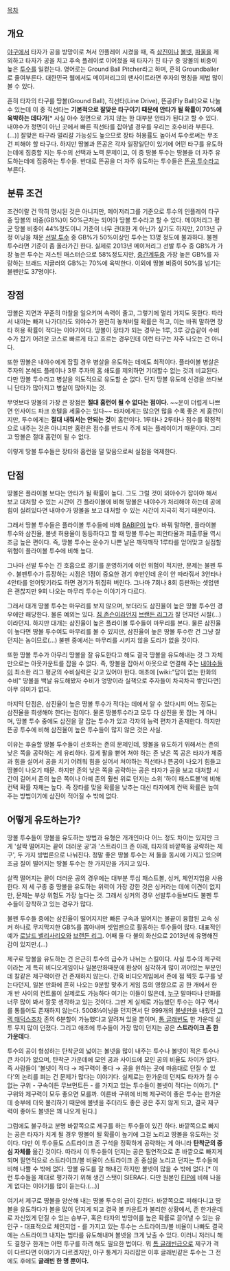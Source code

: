 [[목차]]
== 개요 ==
[[야구]]에서 타자가 공을 방망이로 쳐서 인플레이 시켰을 때, 즉 [[삼진]]이나 [[볼넷]], [[파울]]을 제외하고 타자가 공을 치고 후속 플레이로 이어졌을 때 타자가 친 타구 중 땅볼의 비중이 높은 [[투수]]를 일컫는다. 영어로는 Ground Ball Pitcher라고 하며, 흔히 Groundballer로 줄여부른다. 대한민국 웹에서도 메이저리그의 팬사이트라면 후자의 명칭을 제법 많이 볼 수 있다. 

흔히 타자의 타구를 땅볼(Ground Ball), 직선타(Line Drive), 뜬공(Fly Ball)으로 나눌 수 있는데 이 중 직선타는 '''기본적으로 잘맞은 타구이기 때문에 안타가 될 확률이 70%에 육박하는 데다가'''[* 사실 야수 정면으로 가지 않는 한 대부분 안타가 된다고 할 수 있다. 내야수가 정면이 아닌 곳에서 빠른 직선타를 잡아낼 경우를 우리는 호수비라 부른다.(...)] 잘맞은 타구라 멀리갈 가능성도 높으므로 장타 허용률도 높아서 투수로써는 무조건 피해야 할 타구다. 하지만 땅볼과 뜬공은 각자 일장일단이 있기에 어떤 타구를 유도하는데에 집중할 지는 투수의 선택과 노력 문제이고, 이 중 땅볼 투수는 땅볼을 더 자주 유도하는데에 집중하는 투수들. 반대로 뜬공을 더 자주 유도하는 투수들은 [[뜬공 투수]]라고 부른다. 
== 분류 조건 ==
조건이랄 건 딱히 명시된 것은 아니지만, 메이저리그를 기준으로 투수의 인플레이 타구 중 땅볼의 비중(GB%)이 50%근처는 되어야 땅볼 투수라고 할 수 있다. 메이저리그 평균 땅볼 비중이 44%정도이니 기준이 너무 관대한 게 아닌가 싶기도 하지만, 2013년 규정 이닝을 채운 [[선발 투수]] 중 GB%가 50%이상인 투수는 13명 정도에 불과하다. 불펜 투수라면 기준이 좀 올라가긴 한다. 실제로 2013년 메이저리그 선발 투수 중 GB%가 가장 높은 투수는 저스틴 매스터슨으로 58%정도지만, [[중간계투]]중 가장 높은 GB%를 자랑하는 브래드 지글러의 GB%는 70%에 육박한다. 이외에 땅볼 비중이 50%를 넘기는 불펜만도 37명이다. 
== 장점 ==
땅볼은 지면과 꾸준히 마찰을 일으키며 속력이 줄고, 그렇기에 멀리 가지도 못한다. 따라서 내야는 빠져 나가더라도 외야수가 완전히 놓쳐버릴 확률은 적고, 이는 바꿔 말하면 장타 허용 확률이 적다는 이야기이다. 땅볼이 장타가 되는 경우는 1루, 3루 강습같이 수비수가 잡기 어려운 코스로 빠르게 타고 흐르는 경우인데 이런 타구는 자주 나오는 건 아니다.

또한 땅볼은 내야수에게 잡힐 경우 병살을 유도하는 데에도 최적이다. 플라이볼 병살은 주자의 본헤드 플레이나 3루 주자의 홈 쇄도를 제외하면 기대할수 없는 것괴 비교된다. 다만 땅볼 투수라고 병살을 의도적으로 유도할 순 없다. 단지 땅볼 유도에 신경을 쓰다보니 단타가 많아지고 병살이 많아지는 것.

무엇보다 땅볼의 가장 큰 장점은 '''절대 홈런이 될 수 없다는 점이다.''' ~~운이 더럽게 나쁘면 인사이드 파크 호텔을 세울수는 있다~~ 타자에게는 많으면 많을 수록 좋은 게 홈런이지만, 투수에게는 '''절대 내줘서는 안되는 것'''이 홈런이다. 1루타나 2루타나 점수를 확정적으로 내주는 것은 아니지만 홈런은 점수를 반드시 주게 되는 플레이이기 때문이다. 그리고 땅볼은 절대 홈런이 될 수 없다. 

이렇게 땅볼 투수들은 장타와 홈런을 덜 맞음으로써 실점을 억제한다. 
== 단점 ==
땅볼은 플라이볼 보다는 안타가 될 확률이 높다. 그도 그럴 것이 외야수가 잡아야 해서 보고 대처할 수 있는 시간이 긴 플라이볼에 비해 땅볼은 내야수가 처리해야 하는데 공에 힘이 실려있다면 내야수가 땅볼을 보고 대처할 수 있는 시간이 지극히 적기 때문이다. 

그래서 땅볼 투수들은 플라이볼 투수들에 비해 [[BABIP]]이 높다. 바꿔 말하면, 플라이볼 투수와 삼진율, 볼넷 허용율이 동등하다고 할 때 땅볼 투수는 피안타율과 피출루율 역시 조금 높은 편이다. 즉, 땅볼 투수는 운수가 나쁜 날은 깨작깨작 1루타를 얻어맞고 실점할 위험이 플라이볼 투수에 비해 높다. 

그나마 선발 투수는 긴 호흡으로 경기를 운영하기에 이런 위험이 적지만, 문제는 불펜 투수. 불펜투수가 등장하는 시점은 1점이 중요한 경기 후반인데 운이 안 따라줘서 3안타나 4안타를 얻어맞기라도 하면 경기가 뒤집혀 버린다. 그나마 7회나 8회 등판하는 셋업맨은 괜찮지만 9회 나오는 마무리 투수는 이야기가 다르다.

그래서 대개 땅볼 투수는 마무리를 보지 않으며, 보더라도 삼진율이 높은 땅볼 투수인 경우에만 해당한다. 물론 예외는 있다. [[짐 존슨]]이라던지 [[브랜든 리그]]가 잘 던지던 시절(...)이라던지. 하지만 대개는 삼진율이 높은 플라이볼 투수들이 마무리를 본다. 물론 삼진율이 높다면 땅볼 투수여도 마무리를 볼 수 있지만, 삼진율이 높은 땅볼 투수란 건 그냥 잘던지는 놈이므로(...) 불펜 중에서는 마무리를 시키지 않을 도리가 없을 것이다.

또한 땅볼 투수가 아무리 땅볼을 잘 유도한다고 해도 결국 땅볼을 유도해내는 것 그 자체만으로는 아웃카운트를 잡을 수 없다. 즉, 땅볼을 잡아서 아웃으로 연결해 주는 [[내야수]]들이 최소한 리그 평균의 수비실력은 갖고 있어야 한다. 애초에 [wiki:"답이 없는 한화의 수비" 땅볼을 백날 유도해봤자 수비가 엉망이라 실책으로 주자들이 차곡차곡 쌓인다면] 아무 의미가 없다.

마지막 단점은, 삼진율이 높은 땅볼 투수가 적다는 데에서 알 수 있다시피 어느 정도는 삼진율을 희생해야 한다는 점이다. 물론 땅볼투수라고 모두 다 삼진을 못 잡는 게 아니며, 땅볼 투수 중에도 삼진을 잘 잡는 투수가 있고 각자의 능력 편차가 존재한다. 하지만 뜬공 투수에 비해 삼진율이 높은 투수들이 많지 않은 것은 사실. 

이유는 후술할 땅볼 투수들이 선호하는 존의 문제인데, 땅볼을 유도하기 위해서는 존의 낮은 쪽을 공략하는 게 유리하다. 길게 팔을 뻗어 쳐야 하는 존 낮은 쪽 공은 타자가 체중과 힘을 실어서 공을 치기 어려워 힘을 실어서 쳐야하는 직선타나 뜬공이 나오기 힘들고 땅볼이 나오기 때문. 하지만 존의 낮은 쪽을 공략하는 공은 타자가 공을 보고 대처할 시간이 길어서 존의 높은 쪽이나 아예 존의 훨씬 위로 던지는 소위 '하이 패스트볼'에 비해 컨택 확률 자체는 높다. 즉 장타를 맞을 확률을 낮추는 대신 타자에게 컨택 확률은 높여주는 방법이기에 삼진이 적어질 수 밖에 없다. 
== 어떻게 유도하는가? ==
땅볼 투수들이 땅볼을 유도하는 방법과 유형은 개개인마다 어느 정도 차이는 있지만 크게 '살짝 떨어지는 끝이 더러운 공'과 '스트라이크 존 아래, 타자의 바깥쪽을 공략하는 제구', 두 가지 방법론으로 나눠진다. 정말 좋은 땅볼 투수는 저 둘을 동시에 가지고 있으며 조금 질이 떨어지는 땅볼 투수는 한 가지만을 가지고 있다.

살짝 떨어지는 끝이 더러운 공의 경우에는 대부분 투심 패스트볼, 싱커, 체인지업을 사용한다. 저 세 구종 중 땅볼을 유도하는 위력이 가장 강한 것은 싱커라는 데에 이견이 없지만, 문제는 부상 위험도 가장 높다는 것. 그래서 싱커의 경우 선발투수들보다도 불펜 투수들이 장착하고 있는 경우가 많다. 

불펜 투수들 중에는 삼진율이 떨어지지만 빠른 구속과 떨어지는 볼끝이 융합된 고속 싱커 하나로 무지막지한 GB%를 뽑아내며 셋업맨으로 활동하는 투수들이 많다. 대표적인 예가 [[로날드 벨리사리오]]와 [[브랜든 리그]]. 어째 둘 다 불의 화신으로 2013년에 유명해진 감이 있지만.(...) 

제구로 땅볼을 유도하는 건 은근히 투수의 급수가 나뉘는 스킬이다. 사실 투수의 제구력이라는 게 특히 비디오게임이나 일본만화때문에 환상이 심각하게 많이 끼어있는 부분인데 칼같은 제구력이란 건 존재하지 않는다. 간혹 비디오게임에서 존에 점 찍듯 투구를 넣는다던지, 일본 만화에 흔히 나오는 9분할 맞추기 게임 등의 영향으로 공 한 개에서 한 개 반 사이의 컨트롤이 실제로도 가능하다 여기는 이들이 많은데, [[김병현|누구]] 말마따나 만화를 너무 많이 봐서 잘못 생각하고 있는 것이다. 그딴 게 실제로 가능했던 투수는 야구 역사를 통틀어도 존재하지 않는다. 5008⅓이닝을 던지면서 단 999개의 [[볼넷]]만을 내줬던 [[그렉 매덕스]]조차 존의 6분할이 가능했다고 알려져 있을 뿐이며, [[톰 글래빈]]도 한 가운데 실투 무지 많이 던졌다. 그리고 애초에 투수들이 가장 많이 던지는 공은 '''스트라이크 존 한가운데'''다.

투수의 공이 형성하는 탄착군의 넓이는 볼넷을 많이 내주는 투수나 볼넷이 적은 투수나 큰 차이가 없으며, 탄착군 가운데에 모인 공과 사이드에 모인 공의 비율도 차이가 없다. 즉 사람들이 '볼넷이 적다 → 제구력이 좋다 → 공을 원하는 곳에 마음대로 던질 수 있다'의 논리를 펴는 건 문제가 많다는 이야기다. 실제로는 한가운데 던져도 타자가 칠 수 없는 구위 - 구속이든 무브먼트든 - 를 가지고 있는 투수들이 볼넷이 적다는 이야기. [* 구위와 제구력이 모두 좋으면 모를까. 이른바 구위에 비해 제구력이 좋은 투수는 한가운데 승부에 더욱 불리하기 때문에 볼넷을 주더라도 좋은 공은 주지 않게 되고, 결국 제구력이 좋아도 볼넷은 꽤 나오게 된다.]

그럼에도 불구하고 분명 바깥쪽으로 제구를 하는 투수들이 있긴 하다. 바깥쪽으로 빠지는 공은 타자가 치게 될 경우 땅볼이 될 확률이 높기에 그걸 노리고 땅볼을 유도하는 것이다. 다만 이 투수들도 스트라이크 존 구석을 정확하게 공략하는 게 아니라 '''탄착군의 중심 자체를''' 옮긴 것이다. 따라서 이 투수들이 던지는 공은 필연적으로 존 바깥으로 빠지게 되며 필연적으로 스트라이크/볼 비율이 스트라이크 존 중심을 노리고 던지는 투수들에 비해 나쁠 수 밖에 없다. 땅볼 유도를 잘 해내긴 하지만 볼넷이 많을 수 밖에 없다.[* 이런 투수들을 제대로 평가하기 위해 생긴 스탯이 SIERA다. 다만 원본인 [[FIP]]에 비해 나을 게 없다는 이야기를 많이 듣는다.(...)]

여기서 제구로 땅볼을 양산해 내는 땅볼 투수의 급이 갈린다. 바깥쪽으로 피해다니고 땅볼을 유도하다가 볼을 많이 던지게 되고 결국 볼 카운트가 불리한 상황에서, 존 한가운데로 자신있게 던질 수 있는 승부구, 혹은 타자의 방망이를 높은 확률로 끌어낼 수 있는 유인구 - 대표적으로 체인지업 - 를 가지고 있는 투수는 스트라이크/볼 비율이 나빠도 결국에는 스트라이크 내지는 범타를 유도해내며 볼넷을 크게 낮출 수 있다. 이러니 저러니 해도 결정구 한개는 어떤 투구를 하려 해도 필요한 법이다. 뭐 [[톰 글래빈]]급으로 제구가 격이 다르다면 이야기가 다르겠지만, 야구 통계가 자리잡은 이후 글래빈같은 투수는 그 전에도 후에도 '''글래빈 한 명 뿐이다.'''
